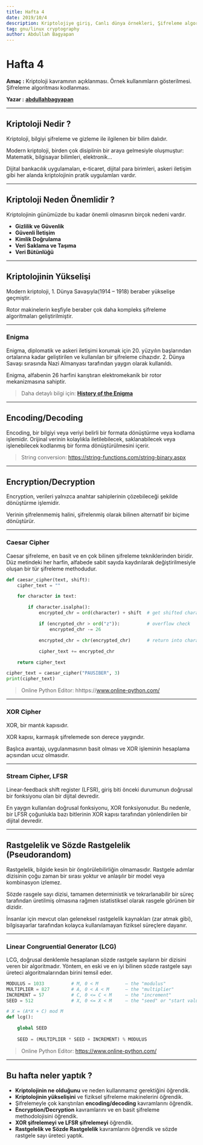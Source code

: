 ```yaml
---
title: Hafta 4
date: 2019/10/4
description: Kriptolojiye giriş, Canlı dünya örnekleri, Şifreleme algoritması geliştirilmesi.
tag: gnu/linux cryptography
author: Abdullah Bagyapan
---
```


# Hafta 4

**Amaç :** Kriptoloji kavramının açıklanması. Örnek kullanımların gösterilmesi. Şifreleme algoritması kodlanması.

**Yazar :** [**abdullahbagyapan**](https://github.com/abdullahbagyapan)

<hr/>


## Kriptoloji Nedir ?

Kriptoloji, bilgiyi şifreleme ve gizleme ile ilgilenen bir bilim dalıdır.

Modern kriptoloji, birden çok disiplinin bir araya gelmesiyle oluşmuştur: Matematik, bilgisayar bilimleri, elektronik...

Dijital bankacılık uygulamaları, e-ticaret, dijital para birimleri, askeri iletişim gibi her alanda kriptolojinin pratik uygulamları vardır.


<hr/>

## Kriptoloji Neden Önemlidir ?

Kriptolojinin günümüzde bu kadar önemli olmasının birçok nedeni vardır.

- **Gizlilik ve Güvenlik**
- **Güvenli İletişim**
- **Kimlik Doğrulama**
- **Veri Saklama ve Taşıma**
- **Veri Bütünlüğü**


<hr/>

## Kriptolojinin Yükselişi

Modern kriptoloji, 1. Dünya Savaşıyla(1914 – 1918) beraber yükselişe geçmiştir.

Rotor makinelerin keşfiyle beraber çok daha kompleks şifreleme algoritmaları geliştirilmiştir.

<CenteredImageLightbox alt="rotor machine" src="/images/hafta4/0.png"/>


<hr/>

### Enigma

Enigma, diplomatik ve askeri iletişimi korumak için 20. yüzyılın başlarından ortalarına kadar geliştirilen ve kullanılan bir şifreleme cihazıdır. 2. Dünya Savaşı sırasında Nazi Almanyası tarafından yaygın olarak kullanıldı.

Enigma, alfabenin 26 harfini karıştıran elektromekanik bir rotor mekanizmasına sahiptir.


<CenteredImageLightbox alt="enigma machine" src="/images/hafta4/1.jpg"/>

> Daha detaylı bilgi için: [**History of the Enigma**](https://www.cryptomuseum.com/crypto/enigma/hist.htm)


<hr/>

## Encoding/Decoding

Encoding, bir bilgiyi veya veriyi belirli bir formata dönüştürme veya kodlama işlemidir. 
Orijinal verinin kolaylıkla iletilebilecek, saklanabilecek veya işlenebilecek kodlanmış bir forma dönüştürülmesini içerir.


<CenteredImageLightbox alt="ascii table" src="/images/hafta4/2.png"/>


<CenteredImageLightbox alt="string conversion" src="/images/hafta4/3.png"/>

> String conversion: https://string-functions.com/string-binary.aspx

<hr/>

## Encryption/Decryption

Encryption, verileri yalnızca anahtar sahiplerinin çözebileceği şekilde dönüştürme işlemidir.

Verinin şifrelenmemiş halini, şifrelenmiş olarak bilinen alternatif bir biçime dönüştürür.


<CenteredImageLightbox alt="encryption" src="/images/hafta4/4.png"/>



<hr/>

### Caesar Cipher

Caesar şifreleme, en basit ve en çok bilinen şifreleme tekniklerinden biridir. Düz metindeki her harfin, alfabede sabit sayıda kaydırılarak değiştirilmesiyle oluşan bir tür şifreleme methodudur.


<CenteredImageLightbox alt="caesar cipher" src="/images/hafta4/5.png"/>


```python
def caesar_cipher(text, shift):
    cipher_text = ""

    for character in text:

        if character.isalpha():
            encrypted_chr = ord(character) + shift  # get shifted character

            if (encrypted_chr > ord("z")):          # overflow check
                encrypted_chr -= 26

            encrypted_chr = chr(encrypted_chr)      # return into character

            cipher_text += encrypted_chr

    return cipher_text

cipher_text = caesar_cipher("PAUSIBER", 3)
print(cipher_text)
```

> Online Python Editor: hhttps://www.online-python.com/

<hr/>

### XOR Cipher

XOR, bir mantık kapısıdır.


<CenteredImageLightbox alt="xor gate" src="/images/hafta4/6.png"/>


XOR kapısı, karmaşık şifrelemede son derece yaygındır.

Başlıca avantajı, uygulanmasının basit olması ve XOR işleminin hesaplama açısından ucuz olmasıdır.


<CenteredImageLightbox alt="xor cipher" src="/images/hafta4/7.png"/>


<hr/>

### Stream Cipher, LFSR

Linear-feedback shift register (LFSR), giriş biti önceki durumunun doğrusal bir fonksiyonu olan bir dijital devredir.

En yaygın kullanılan doğrusal fonksiyonu, XOR fonksiyonudur. Bu nedenle, bir LFSR çoğunlukla bazı bitlerinin XOR kapısı tarafından yönlendirilen bir dijital devredir.


<CenteredImageLightbox alt="lfsr" src="/images/hafta4/8.gif"/>




<hr/>

## Rastgelelik ve Sözde Rastgelelik (Pseudorandom)

Rastgelelik, bilgide kesin bir öngörülebilirliğin olmamasıdır. Rastgele adımlar dizisinin çoğu zaman bir sırası yoktur ve anlaşılır bir model veya kombinasyon izlemez.

Sözde rasgele sayı dizisi, tamamen deterministik ve tekrarlanabilir bir süreç tarafından üretilmiş olmasına rağmen istatistiksel olarak rasgele görünen bir dizidir.

İnsanlar için mevcut olan geleneksel rastgelelik kaynakları (zar atmak gibi), bilgisayarlar tarafından kolayca kullanılamayan fiziksel süreçlere dayanır.



<hr/>

### Linear Congruential Generator (LCG)

LCG, doğrusal denklemle hesaplanan sözde rastgele sayıların bir dizisini veren bir algoritmadır. Yöntem, en eski ve en iyi bilinen sözde rastgele sayı üreteci algoritmalarından birini temsil eder.


```python
MODULUS = 1033          # M, 0 < M          — the "modulus"
MULTIPLIER = 827        # A, 0 < A < M      — the "multiplier"
INCREMENT = 57          # C, 0 <= C < M     — the "increment"
SEED = 512              # X, 0 <= X < M     — the "seed" or "start value"

# X = (A*X + C) mod M
def lcg():

    global SEED
    
    SEED = (MULTIPLIER * SEED + INCREMENT) % MODULUS
```

> Online Python Editor: https://www.online-python.com/

<hr/>

## Bu hafta neler yaptık ?

- **Kriptolojinin ne olduğunu** ve neden kullanmamız gerektiğini öğrendik.
- **Kriptolojinin yükselişini** ve fiziksel şifreleme makinelerini öğrendik.
- Şifrelemeyle çok karıştırılan **encoding/decoding** kavramlarını öğrendik.
- **Encryption/Decryption** kavramlarını ve en basit şifreleme methodolojisini öğrendik.
- **XOR şifrelemeyi ve LFSR şifrelemeyi** öğrendik.
- **Rastgelelik ve Sözde Rastgelelik** kavramlarını öğrendik ve sözde rastgele sayı üreteci yaptık.